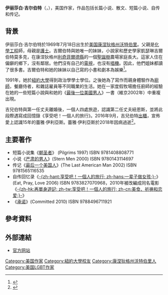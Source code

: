 {{noteTA
|T=zh-hant:伊莉莎白·吉兒伯特; zh-hans:伊丽莎白·吉尔伯特;
|1=zh-hant:伊莉莎白; zh-hans:伊丽莎白;
|2=zh-hant:吉兒伯特; zh-hans:吉尔伯特;}}
{{Infobox Writer
| name   = 伊丽莎白·吉尔伯特<br /><small>Elizabeth Gilbert</small>
| image     = Elizabeth Gilbert at TED.jpg
| imagesize     = 200px 
| caption  = 2009年攝於[[TED|TED]]演講
| birth_date  = {{birth date and age|1969|7|18}}
| birth_place = {{USA}}[[康涅狄格州|康涅狄格州]][[沃特伯里_(康涅狄格州)|沃特伯里]]
| date_of_death  = 
| place_of_death = 
| occupation     = [[美国|美国]]作家
}}
'''伊丽莎白·吉尔伯特'''（{{lang-en|Elizabeth Gilbert}}，{{bd|1969年|7月18日}}），美国作家，作品包括长篇小说、散文、短篇小说、自传和传记。

==背景==
伊丽莎白·吉尔伯特於1969年7月18日出生於[[美国|美国]][[康涅狄格州|康涅狄格州]][[沃特伯里_(康涅狄格州)|沃特伯里]]。父親是[[化學工程|化學工程]]師，母親是[[護士|護士]]。吉爾伯特與她唯一的妹妹，小說家和歷史學家凱瑟琳吉爾伯特莫多克，在康涅狄格州[[利奇菲爾德縣_(康涅狄格州)|利奇菲爾德縣]]的一個[[聖誕樹|聖誕樹]]農場家庭長大。這家人住在偏僻的鄉下，沒有鄰居。他們沒有自己的[[電視|電視]]，也沒有[[留聲機|唱機]]。因此，他們姐妹都讀了很多書。吉爾伯特和她的妹妹以自己寫的小書和劇本為娛樂<ref>{{cite web |last= |first= |authorlink= |coauthors= |title=Elizabeth Gilbert, Zacharis Award |url=http://www.pshares.org/issues/article.cfm?prmarticleID=4813 |format= |doi= |language=en |accessdate=2008-12-13 |deadurl=yes |archiveurl=https://web.archive.org/web/20080103173614/http://www.pshares.org/issues/article.cfm?prmarticleID=4813 |archivedate=2008-01-03 }}</ref>。

1991年，她於[[紐約大學|紐約大學]]得到政治學學士學位。之後她為了寫作而親身體驗作為[[廚師|廚師]]，餐廳侍者，和雜誌雇員等不同職業的生活。她在一家度假牧場擔任廚師的經驗在她的一些短篇小說與和她的《[[最後一位美國男人|最後一位美國男人]]》一書（維京2002年）中重複出現。

吉兒伯特與第一任丈夫離婚後，一個人四處旅遊，認識第二任丈夫紐恩斯，並將此段際遇寫成回憶錄《享受吧！一個人的旅行》。2016年9月，吉兒伯特[[出櫃|出櫃]]，宣佈愛上認識15年的蕾雅·伊利亞斯。蕾雅·伊利亞斯於2018年因病過逝<ref>{{Cite news|url = https://www.chinapress.com.my/20180107/eat-pray-love%E4%BD%9C%E8%80%85%E5%A5%B3%E5%8F%8B%E7%97%85%E9%80%9D-%E5%90%89%E5%85%92%E4%BC%AF%E7%89%B9%EF%BC%9A%E5%9C%A8%E8%88%88%E5%A5%AE%E5%88%BA%E6%BF%80%E8%A3%A1%E5%AE%89%E6%81%AF%E5%90%A7/|title = Eat Pray Love作者女友病逝吉兒伯特：在興奮刺激裡安息吧|accessdate = 2021-10-22|agency = 中國報|date = 2018-01-07|archive-date = 2021-10-26|archive-url = https://web.archive.org/web/20211026021552/https://www.chinapress.com.my/20180107/eat-pray-love%e4%bd%9c%e8%80%85%e5%a5%b3%e5%8f%8b%e7%97%85%e9%80%9d-%e5%90%89%e5%85%92%e4%bc%af%e7%89%b9%ef%bc%9a%e5%9c%a8%e8%88%88%e5%a5%ae%e5%88%ba%e6%bf%80%e8%a3%a1%e5%ae%89%e6%81%af%e5%90%a7/}}</ref>。

==主要著作==
*短篇小说集《[[朝圣者_(小说)|朝圣者]]》 (Pilgrims 1997)   ISBN 9781408808771
*小说《[[严肃的男人|严肃的男人]]》(Stern Men 2000)  ISBN 9780143114697
*传记《[[最后一个美国人|最后一个美国人]]》(The Last American Man 2002)  ISBN  9781565116535
*自传回忆录《[[享受吧！一個人的旅行|-{zh-hant:享受吧！一個人的旅行; zh-hans:一辈子做女孩;}-]]》(Eat, Pray, Love 2006)  ISBN 9783827070968，2010年被改編成同名電影《[[再單身遊記|-{zh-hk:再單身遊記; zh-tw:享受吧！一個人的旅行; zh-cn:美食、祈祷和恋爱;}-]]》
*《[[承诺_(书籍)|承诺]]》(Committed 2010) ISBN  9788496711921

==參考資料==
{{reflist}}

== 外部連結 ==
*[http://www.elizabethgilbert.com 官方网站] {{Wayback|url=http://www.elizabethgilbert.com/ |date=20210212010546 }}


{{Authority control}}
{{DEFAULTSORT:Gilbert, Elizabeth}}
[[Category:美国作家|Category:美国作家]]
[[Category:紐約大學校友|Category:紐約大學校友]]
[[Category:康涅狄格州沃特伯里人|Category:康涅狄格州沃特伯里人]]
[[Category:美国LGBT作家|Category:美国LGBT作家]]